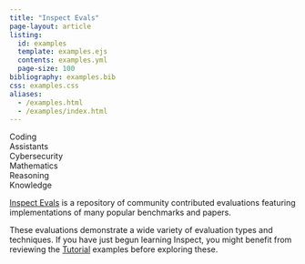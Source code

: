 ```yaml
---
title: "Inspect Evals"
page-layout: article
listing:
  id: examples
  template: examples.ejs
  contents: examples.yml
  page-size: 100
bibliography: examples.bib
css: examples.css
aliases: 
  - /examples.html
  - /examples/index.html
---
```


<nav id="TOC" role="doc-toc">
<ul>
<li><a href="#coding" id="toc-coding">Coding</a></li>
<li><a href="#assistants" id="toc-coding">Assistants</a></li>
<li><a href="#cybersecurity" id="toc-coding">Cybersecurity</a></li>
<li><a href="#mathematics" id="toc-mathematics">Mathematics</a></li>
<li><a href="#reasoning" id="toc-reasoning">Reasoning</a></li>
<li><a href="#knowledge" id="toc-knowledge">Knowledge</a></li>
</ul>
</nav>

[Inspect Evals](https://ukgovernmentbeis.github.io/inspect_evals/) is a repository of community contributed evaluations featuring implementations of many popular benchmarks and papers. 

These evaluations demonstrate a wide variety of evaluation types and techniques. If you have just begun learning Inspect, you might benefit from reviewing the [Tutorial](../tutorial.qmd) examples before exploring these.

::: {#examples}
:::

::: {#refs}
:::

